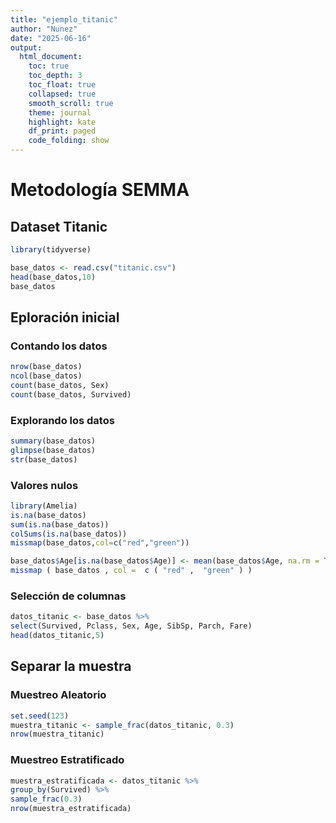```yaml
---
title: "ejemplo_titanic"
author: "Nunez"
date: "2025-06-16"
output: 
  html_document:
    toc: true
    toc_depth: 3
    toc_float: true
    collapsed: true
    smooth_scroll: true
    theme: journal
    highlight: kate
    df_print: paged
    code_folding: show
---
```

# Metodología SEMMA
## Dataset Titanic
```r
library(tidyverse)
```
```r
base_datos <- read.csv("titanic.csv")
head(base_datos,10)
base_datos
```
## Eploración inicial
### Contando los datos
```r
nrow(base_datos)
ncol(base_datos)
count(base_datos, Sex)
count(base_datos, Survived)
```
### Explorando los datos
```r
summary(base_datos)
glimpse(base_datos)
str(base_datos)
```
### Valores nulos
```r
library(Amelia)
is.na(base_datos)
sum(is.na(base_datos))
colSums(is.na(base_datos))
missmap(base_datos,col=c("red","green"))
```
```r
base_datos$Age[is.na(base_datos$Age)] <- mean(base_datos$Age, na.rm = TRUE)
missmap ( base_datos , col =  c ( "red" ,  "green" ) )
```
### Selección de columnas
```r
datos_titanic <- base_datos %>%
select(Survived, Pclass, Sex, Age, SibSp, Parch, Fare)
head(datos_titanic,5)
```

## Separar la muestra
### Muestreo Aleatorio
```r
set.seed(123)
muestra_titanic <- sample_frac(datos_titanic, 0.3)
nrow(muestra_titanic)
```
### Muestreo Estratificado
```r
muestra_estratificada <- datos_titanic %>%
group_by(Survived) %>%
sample_frac(0.3)
nrow(muestra_estratificada)
```